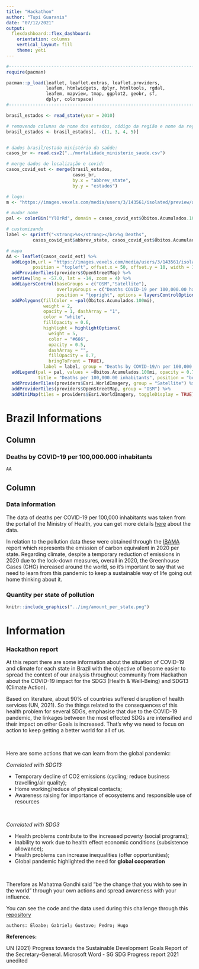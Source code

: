 ```yaml
---
title: "Hackathon"
author: "Tupi Guaranis"
date: "07/12/2021"
output: 
  flexdashboard::flex_dashboard:
    orientation: columns
    vertical_layout: fill
    theme: yeti
---
```


```r

#------------------------------------------------------------------------
require(pacman)

pacman::p_load(leaflet, leaflet.extras, leaflet.providers, 
               leafem, htmlwidgets, dplyr, htmltools, rgdal, 
               leafem, mapview, tmap, ggplot2, geobr, sf, 
               dplyr, colorspace)
#------------------------------------------------------------------------

brasil_estados <- read_state(year = 2010)

# removendo colunas do nome dos estados, código da região e nome da região
brasil_estados <- brasil_estados[, -c(1, 3, 4, 5)]


# dados brasil/estado ministério da saúde:
casos_br <- read.csv2("../mortalidade_ministerio_saude.csv")

# merge dados de localização e covid:
casos_covid_est <- merge(brasil_estados, 
                         casos_br, 
                         by.x = "abbrev_state",
                         by.y = "estados")

# logo:
m <- "https://images.vexels.com/media/users/3/143561/isolated/preview/afa3aa927b63061e3b0222b7dab9cdbf-ubicaci--n-n--utica-norte-flecha-vintage-by-vexels.png"

# mudar nome 
pal <- colorBin("YlOrRd", domain = casos_covid_est$Óbitos.Acumulados.100mi, bins = c(0, 50, 100, 150, 200, 250, 300, 350, 400, 450))  

# customizando
label <- sprintf("<strong>%s</strong></br>%g Deaths",
          casos_covid_est$abbrev_state, casos_covid_est$Óbitos.Acumulados.100mi) %>% lapply(htmltools::HTML)

# mapa
AA <- leaflet(casos_covid_est) %>%
  addLogo(m,url = "https://images.vexels.com/media/users/3/143561/isolated/preview/afa3aa927b63061e3b0222b7dab9cdbf-ubicaci--n-n--utica-norte-flecha-vintage-by-vexels.png",
          position = "topleft", offset.x = 50, offset.y = 10, width = 100, height = 100) %>%
  addProviderTiles(providers$OpenStreetMap) %>%
  setView(lng = -57.0, lat = -14, zoom = 4) %>%
  addLayersControl(baseGroups = c("OSM","Satellite"), 
                   overlayGroups = c("Deaths COVID-19 per 100,000.00 hab."),
                   position = "topright", options = layersControlOptions(collapsed = FALSE)) %>%
  addPolygons(fillColor = ~pal(Óbitos.Acumulados.100mi),
              weight = 2,
              opacity = 1, dashArray = "1",
              color = "white",
              fillOpacity = 0.6,
              highlight = highlightOptions(
                weight = 5,
                color = "#666",
                opacity = 0.5,
                dashArray = "",
                fillOpacity = 0.7,
                bringToFront = TRUE),
              label = label, group = "Deaths by COVID-19/n per 100,000.00 hab.") %>%
  addLegend(pal = pal, values = ~Óbitos.Acumulados.100mi, opacity = 0.7, 
            title = "Deaths per 100,000.00 inhabitants", position = "bottomleft") %>% 
  addProviderTiles(providers$Esri.WorldImagery, group = "Satellite") %>%
  addProviderTiles(providers$OpenStreetMap, group = "OSM") %>%
  addMiniMap(tiles = providers$Esri.WorldImagery, toggleDisplay = TRUE) 

```


Brazil Informations
===================================== 

Column {data-width=250}
-----------------------------------------------------------------------

### Deaths by COVID-19 per 100,000.000 inhabitants

```r
AA
```

Column {data-width=250}
-----------------------------------------------------------------------

### Data information

The data of deaths per COVID-19 per 100,000 inhabitants was taken from the portal of the Ministry of Health, you can get more details [here](https://infoms.saude.gov.br/extensions/covid-19_html/covid-19_html.html) about the data. 

In relation to the pollution data these were obtained through the [IBAMA](https://dadosabertos.ibama.gov.br/dados/RAPP/emissoesPoluentesAtmosfericos/relatorio.html) report which represents the emission of carbon equivalent in 2020 per state.
Regarding climate, despite
a temporary reduction of emissions in 2020 due to the lock-down measures, overall in 2020,
the Greenhouse Gases (GHG) increased around the world, so it's important to say that 
we need to learn from this pandemic to keep a sustainable way of life going out home thinking about it.

### Quantity per state of pollution

```r
knitr::include_graphics("../img/amount_per_state.png")
```


Information {data-orientation=rows data-icon="fa-info-circle"}
===================================== 

### Hackathon report

At this report there are some information about the situation of COVID-19 and climate for each state in Brazil with the objective of become
easier to spread the context of our analysis throughout community from Hackathon
about the COVID-19 impact for the SDG3 (Health & Well-Being) and SDG13 (Climate Action). 

Based on literature, about 90% of countries suffered disruption of health services (UN, 2021). So the things related to the consequences of this health problem for several SDGs, emphasise that due to the COVID-19 pandemic, the linkages between the most effected SDGs are intensified and their impact on other Goals is increased. That's why we need to focus on action to keep getting a better world for all of us. 

\  

Here are some actions that we can learn from the global pandemic:


*Correlated with SDG13*

* Temporary decline of CO2 emissions (cycling; reduce business travelling/air quality);
* Home working/reduce of physical contacts;
* Awareness raising for importance of ecosystems and responsible use of resources

\  

*Correlated with SDG3*

* Health problems contribute to the increased poverty (social programs);
* Inability to work due to health effect economic conditions (subsistence allowance);
* Health problems can increase inequalities (offer opportunities);
* Global pandemic highlighted the need for **global cooperation**

\  

Therefore as Mahatma Gandhi said "be the change that you wish to see in the world" through your own actions and spread awareness with your influence.


You can see the code and the data used during this challenge through this [repository](https://github.com/Gabrielforest/hackathon_)


``` authors: Eloabe; Gabriel; Gustavo; Pedro; Hugo ```


**References:**

UN (2021) Progress towards the Sustainable Development Goals Report of the Secretary-General. Microsoft Word - SG SDG Progress report 2021 unedited

